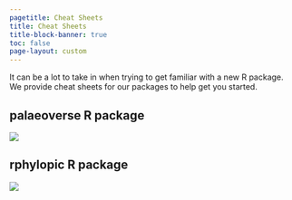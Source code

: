 ```yaml
---
pagetitle: Cheat Sheets
title: Cheat Sheets
title-block-banner: true
toc: false
page-layout: custom
---
```


::: {.grid}

::: {.g-col-3}

:::

::: {.g-col-6}

It can be a lot to take in when trying to get familiar with a new R package. We provide cheat sheets for our packages to help get you started.

::: {.grid}

::: {.g-col-6}

## palaeoverse R package

[![](images/palaeoverse-cheatsheet.png)](./images/palaeoverse-cheatsheet.pdf)

:::

::: {.g-col-6}

## rphylopic R package

[![](images/rphylopic-cheatsheet.png)](./images/rphylopic-cheatsheet.pdf)

:::

:::

:::

::: {.g-col-3}

:::

:::